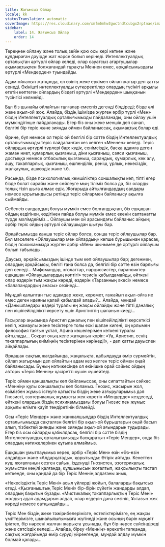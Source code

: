 ```yaml
---
title: Жағымсыз Ойлар
locale: kk
statusTranslation: automatic
coverImage: https://res.cloudinary.com/xmfm6mhw3gwctndtcubgx2rptnae/image/upload/v1740468922/small_cover_tratado_de_psicologia_revolucionaria_a4c0dca4e0.webp
sidebar:
    label: 14. Жағымсыз Ойлар
    order: 14
---
```

Тереңнен ойлану және толық зейін қою осы кері кеткен және құлдыраған дәуірде жат нәрсе болып көрінеді. Интеллектуалдық орталықтан әртүрлі ойлар келеді, олар сауатсыз ағартушылар ақымақтықпен болжағандай тұрақты Меннен емес, әрқайсымыздағы әртүрлі «Мендерден» туындайды.

Адам ойланып жатқанда, ол өзінің жеке еркімен ойлап жатыр деп қатты сенеді. Өкінішті интеллектуалды сүтқоректілер олардың түсінігі арқылы өтетін көптеген ойлардың біздегі әртүрлі «Мендерден» шыққанын түсінгісі келмейді.

Бұл біз шынайы ойлайтын тұлғалар емеспіз дегенді білдіреді; бізде әлі жеке ақыл-ой жоқ. Алайда, біздің ішімізде жүрген әрбір түрлі «Мен» біздің Интеллектуалдық орталығымызды пайдаланады, оны ойлау үшін мүмкіндігінше пайдаланады. Егер біз оны жеке меншік деп санап, белгілі бір теріс және зиянды оймен байланыссақ, ақымақтық болар еді.

Әрине, бұл немесе ол теріс ой белгілі бір сәтте біздің Интеллектуалдық орталығымызды теріс пайдаланған кез келген «Меннен» келеді. Теріс ойлардың әртүрлі түрлері бар: күдік, сенімсіздік, басқа адамға деген жаман ниет, құмарлық қызғаныш, діни қызғаныш, саяси қызғаныш, достыққа немесе отбасылық қызғаныш, сараңдық, құмарлық, кек алу, ашу, тәкаппарлық, қызғаныш, өшпенділік, реніш, ұрлық, некесіздік, жалқаулық, ашкөздік және т.б.

Расында, бізде психологиялық кемшіліктер соншалықты көп, тіпті егер бізде болат сарайы және сөйлеуге мың тіліміз болса да, біз оларды толық тізіп шыға алмас едік. Жоғарыда айтылғандардың салдары немесе қорытындысы ретінде теріс ойлармен байланысу ақылға сыймайды.

Себепсіз салдардың болуы мүмкін емес болғандықтан, біз ешқашан ойдың өздігінен, өздігінен пайда болуы мүмкін емес екенін салтанатты түрде мәлімдейміз... Ойлаушы мен ой арасындағы байланыс айқын; әрбір теріс ойдың әртүрлі ойлаушыдан шығуы бар.

Әрқайсымызда қанша теріс ойлар болса, сонша теріс ойлаушылар бар. Бұл мәселеге «Ойлаушылар мен ойлардың» көпше бұрышынан қарасақ, біздің психикамызда жүрген әрбір «Мен» шынымен де әртүрлі ойлаушы болып табылады.

Даусыз, әрқайсымыздың ішінде тым көп ойлаушылар бар; дегенмен, олардың әрқайсысы, бөлігі ғана болса да, белгілі бір сәтте өзін барлығы деп сенеді... Мифомандар, эголаттар, нарциссистер, параноиктер ешқашан «Ойлаушылардың көптігі» тезисін қабылдамайды, өйткені олар өздерін тым жақсы көреді, өздерін «Тарзанның әкесі» немесе «балапандардың анасы» сезінеді...

Мұндай қалыптан тыс адамдар жеке, керемет, ғажайып ақыл-ойға ие емес деген идеяны қалай қабылдай алады?... Алайда, мұндай «Данышпандар» өздері туралы ең жақсы ойлайды және тіпті даналық пен кішіпейілділікті көрсету үшін Аристиптің шапанын киеді...

Ғасырлар аңызында Аристип даналық пен кішіпейілділікті көрсеткісі келіп, жамаулы және тесіктерге толы ескі шапан кигені, оң қолымен философия таяғын ұстап, Афина көшелерімен кеткені туралы айтылады... Сократ оның келе жатқанын көріп: «Уа, Аристип, сенің тәкаппарлығың киіміңнің тесіктерінен көрінеді!», - деп қатты дауыспен айқайлады.

Әрқашан сақтық жағдайында, жаңалықта, қабылдауда өмір сүрмейтін, ойлап жатырмын деп ойлайтын адам кез келген теріс оймен оңай байланысады. Бұның нәтижесінде ол өкінішке орай сәйкес ойдың авторы «Теріс Меннің» қасіретті күшін күшейтеді.

Теріс оймен қаншалықты көп байланыссақ, оны сипаттайтын сәйкес «Меннің» құлы соншалықты көп боламыз. Гнозис, жасырын жол, өзімізбен жұмыс істеуге қатысты біздің жеке азғыруларымыз дәл Гнозисті, эзотерикалық жұмысты жек көретін «Мендерде» кездеседі, өйткені олардың біздің психикамыздағы болуы Гнозис пен жұмыс арқылы өлімге қауіп төндіретінін білмейді.

Осы «Теріс Мендер» және жанжалшылдар біздің Интеллектуалдық орталығымызда сақталған белгілі бір ақыл-ой бұрыштарын оңай басып алып, тізбектей зиянды және зиянды ақыл-ой ағындарын тудырады. Егер біз осы ойларды қабылдасақ, белгілі бір сәтте біздің Интеллектуалдық орталығымызды басқаратын «Теріс Мендер», онда біз олардың нәтижелерінен құтыла алмаймыз.

Ешқашан ұмытпауымыз керек, әрбір «Теріс Мен» өзін «Өз-өзін алдайды» және «Алдарқатады», қорытынды: Өтірік айтады. Кенеттен күш жоғалғанын сезген сайын, ізденуші Гнозистен, эзотерикалық жұмыстан көңілі қалғанда, құлшынысын жоғалтып, жақсылықты тастап кеткенде, оны қандай да бір Теріс Меннің алдағаны анық.

«Некесіздіктің Теріс Мені» асыл үйлерді жойып, балаларды бақытсыз етеді. «Қызғаныштың Теріс Мені» бір-бірін сүйетін жандарды алдап, олардың бақытын бұзады. «Мистикалық тәкаппарлықтың Теріс Мені» жолдың адал адамдарын алдап, олар өздерін дана сезініп, Ұстазын жек көреді немесе сатқындайды...

Теріс Мен біздің жеке тәжірибелерімізге, естеліктерімізге, ең жақсы үміттерімізге, шынайылығымызға жүгінеді және осының бәрін мұқият іріктеп, бір нәрсені жалған жарықта ұсынады, бұл бір нәрсе сүйсіндіреді және сәтсіздік келеді... Алайда, біреу «Меннің» әрекетін тапқанда, сақтық жағдайында өмір сүруді үйренгенде, мұндай алдау мүмкін болмай қалады...
